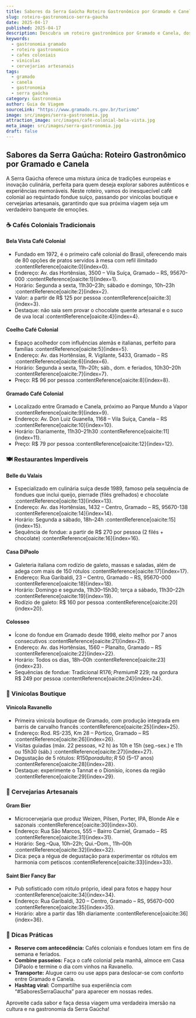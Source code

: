 ```yaml
---
title: Sabores da Serra Gaúcha Roteiro Gastronômico por Gramado e Canela
slug: roteiro-gastronomico-serra-gaucha
date: 2025-04-17
published: 2025-04-17
description: Descubra um roteiro gastronômico por Gramado e Canela, dos tradicionais cafés coloniais às vinícolas boutique, passando pelas cervejarias artesanais e restaurantes de alta gastronomia.
keywords:
  - gastronomia gramado
  - roteiro gastronomico
  - cafes coloniais
  - vinicolas
  - cervejarias artesanais
tags:
  - gramado
  - canela
  - gastronomia
  - serra gaúcha
category: Gastronomia
author: Guia de Viagem
sourceLink: "https://www.gramado.rs.gov.br/turismo"
image: src/images/serra-gastronomia.jpg
attraction_image: src/images/cafe-colonial-bela-vista.jpg
meta_image: src/images/serra-gastronomia.jpg
draft: false
---
```


## Sabores da Serra Gaúcha: Roteiro Gastronômico por Gramado e Canela

A Serra Gaúcha oferece uma mistura única de tradições europeias e inovação culinária, perfeita para quem deseja explorar sabores autênticos e experiências memoráveis. Neste roteiro, vamos do inesquecível café colonial ao requintado fondue suíço, passando por vinícolas boutique e cervejarias artesanais, garantindo que sua próxima viagem seja um verdadeiro banquete de emoções.

### ☕ Cafés Coloniais Tradicionais

#### Bela Vista Café Colonial  
- Fundado em 1972, é o primeiro café colonial do Brasil, oferecendo mais de 80 opções de pratos servidos à mesa com refil ilimitado :contentReference[oaicite:0]{index=0}.  
- Endereço: Av. das Hortênsias, 3500 – Vila Suíça, Gramado – RS, 95670-000 :contentReference[oaicite:1]{index=1}.  
- Horário: Segunda a sexta, 11h30–23h; sábado e domingo, 10h–23h :contentReference[oaicite:2]{index=2}.  
- Valor: a partir de R$ 125 por pessoa :contentReference[oaicite:3]{index=3}.  
- Destaque: não saia sem provar o chocolate quente artesanal e o suco de uva local :contentReference[oaicite:4]{index=4}.

#### Coelho Café Colonial  
- Espaço acolhedor com influências alemãs e italianas, perfeito para famílias :contentReference[oaicite:5]{index=5}.  
- Endereço: Av. das Hortênsias, R. Vigilante, 5433, Gramado – RS :contentReference[oaicite:6]{index=6}.  
- Horário: Segunda a sexta, 11h–20h; sáb., dom. e feriados, 10h30–20h :contentReference[oaicite:7]{index=7}.  
- Preço: R$ 96 por pessoa :contentReference[oaicite:8]{index=8}.

#### Gramado Café Colonial  
- Localizado entre Gramado e Canela, próximo ao Parque Mundo a Vapor :contentReference[oaicite:9]{index=9}.  
- Endereço: Av. Don Luiz Guanella, 1168 – Vila Suíça, Canela – RS :contentReference[oaicite:10]{index=10}.  
- Horário: Diariamente, 11h30–21h30 :contentReference[oaicite:11]{index=11}.  
- Preço: R$ 79 por pessoa :contentReference[oaicite:12]{index=12}.

### 🍽️ Restaurantes Imperdíveis

#### Belle du Valais  
- Especializado em culinária suíça desde 1989, famoso pela sequência de fondues que inclui queijo, pierrade (filés grelhados) e chocolate :contentReference[oaicite:13]{index=13}.  
- Endereço: Av. das Hortênsias, 1432 – Centro, Gramado – RS, 95670-138 :contentReference[oaicite:14]{index=14}.  
- Horário: Segunda a sábado, 18h–24h :contentReference[oaicite:15]{index=15}.  
- Sequência de fondue: a partir de R$ 270 por pessoa (2 filés + chocolate) :contentReference[oaicite:16]{index=16}.

#### Casa DiPaolo  
- Galeteria italiana com rodízio de galeto, massas e saladas, além de adega com mais de 150 rótulos :contentReference[oaicite:17]{index=17}.  
- Endereço: Rua Garibaldi, 23 – Centro, Gramado – RS, 95670-000 :contentReference[oaicite:18]{index=18}.  
- Horário: Domingo e segunda, 11h30–15h30; terça a sábado, 11h30–22h :contentReference[oaicite:19]{index=19}.  
- Rodízio de galeto: R$ 160 por pessoa :contentReference[oaicite:20]{index=20}.

#### Colosseo  
- Ícone do fondue em Gramado desde 1998, eleito melhor por 7 anos consecutivos :contentReference[oaicite:21]{index=21}.  
- Endereço: Av. das Hortênsias, 1560 – Planalto, Gramado – RS :contentReference[oaicite:22]{index=22}.  
- Horário: Todos os dias, 18h–00h :contentReference[oaicite:23]{index=23}.  
- Sequências de fondue: Tradicional R$ 176; Premium R$ 229; na gordura R$ 249 por pessoa :contentReference[oaicite:24]{index=24}.

### 🍷 Vinícolas Boutique

#### Vinícola Ravanello  
- Primeira vinícola boutique de Gramado, com produção integrada em barris de carvalho francês :contentReference[oaicite:25]{index=25}.  
- Endereço: Rod. RS-235, Km 28 – Pórtico, Gramado – RS :contentReference[oaicite:26]{index=26}.  
- Visitas guiadas (máx. 22 pessoas, ≈2 h) às 10h e 15h (seg.–sex.) e 11h ou 15h30 (sáb.) :contentReference[oaicite:27]{index=27}.  
- Degustação de 5 rótulos: R$ 150 por adulto; R$ 50 (5–17 anos) :contentReference[oaicite:28]{index=28}.  
- Destaque: experimente o Tannat e o Dionísio, ícones da região :contentReference[oaicite:29]{index=29}.

### 🍻 Cervejarias Artesanais

#### Gram Bier  
- Microcervejaria que produz Weizen, Pilsen, Porter, IPA, Blonde Ale e sazonais :contentReference[oaicite:30]{index=30}.  
- Endereço: Rua São Marcos, 555 – Bairro Carniel, Gramado – RS :contentReference[oaicite:31]{index=31}.  
- Horário: Seg.–Qua, 10h–22h; Qui.–Dom., 11h–00h :contentReference[oaicite:32]{index=32}.  
- Dica: peça a régua de degustação para experimentar os rótulos em harmonia com petiscos :contentReference[oaicite:33]{index=33}.

#### Saint Bier Fancy Bar  
- Pub sofisticado com rótulo próprio, ideal para fotos e happy hour :contentReference[oaicite:34]{index=34}.  
- Endereço: Rua Garibaldi, 320 – Centro, Gramado – RS, 95670-000 :contentReference[oaicite:35]{index=35}.  
- Horário: abre a partir das 18h diariamente :contentReference[oaicite:36]{index=36}.

### 🎯 Dicas Práticas

- **Reserve com antecedência:** Cafés coloniais e fondues lotam em fins de semana e feriados.  
- **Combine passeios:** Faça o café colonial pela manhã, almoce em Casa DiPaolo e termine o dia com vinhos na Ravanello.  
- **Transporte:** Alugue carro ou use apps para deslocar-se com conforto entre Gramado e Canela.  
- **Hashtag viral:** Compartilhe sua experiência com “#SaboresSerraGaucha” para aparecer em nossas redes.

Aproveite cada sabor e faça dessa viagem uma verdadeira imersão na cultura e na gastronomia da Serra Gaúcha!  
